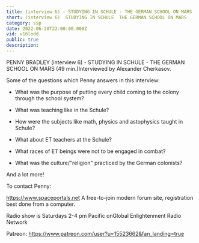 ```yaml
---
title: (interview 6) - STUDYING IN SCHULE - THE GERMAN SCHOOL ON MARS
short: (interview 6)  STUDYING IN SCHULE  THE GERMAN SCHOOL ON MARS
category: ssp
date: 2022-06-20T22:00:00.000Z
vid: v16lodd
public: true
description:
---
```

PENNY BRADLEY (interview 6) - STUDYING IN SCHULE - THE GERMAN SCHOOL ON MARS (49 min.)Interviewed by Alexander Cherkasov.

Some of the questions which Penny answers in this interview:

- What was the purpose of putting every child coming to the colony through the school system?

- What was teaching like in the Schule?

- How were the subjects like math, physics and astophysics taught in Schule?

- What about ET teachers at the Schule?

- What races of ET beings were not to be engaged in combat?

- What was the culture/"religion" practiced by the German colonists?

And a lot more!

To contact Penny:

https://www.spaceportals.net​​​​ A free-to-join modern forum site, registration best done from a computer.

Radio show is Saturdays 2-4 pm Pacific onGlobal Enlightenment Radio Network

Patreon: https://www.patreon.com/user?u=15523662&fan_landing=true
